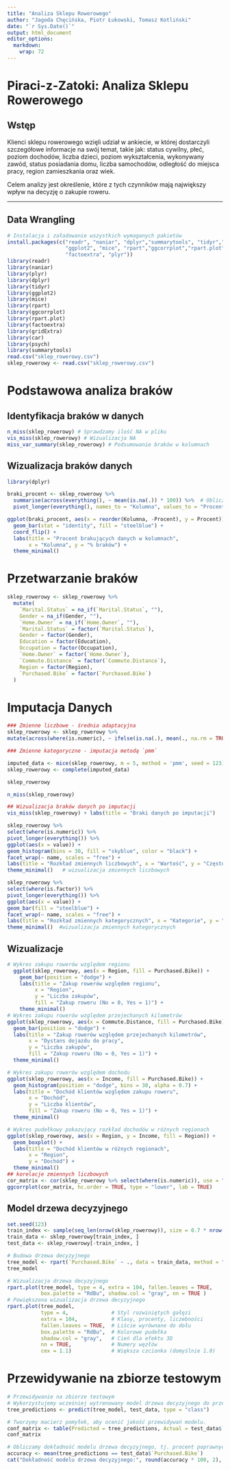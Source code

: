 ```yaml
---
title: "Analiza Sklepu Rowerowego"
author: "Jagoda Chęcińska, Piotr Łukowski, Tomasz Kotliński"
date: "`r Sys.Date()`"
output: html_document
editor_options: 
  markdown: 
    wrap: 72
---
```


# Piraci-z-Zatoki: Analiza Sklepu Rowerowego

## Wstęp

Klienci sklepu rowerowego wzięli udział w ankiecie, w której dostarczyli
szczegółowe informacje na swój temat, takie jak: status cywilny, płeć,
poziom dochodów, liczba dzieci, poziom wykształcenia, wykonywany zawód,
status posiadania domu, liczba samochodów, odległość do miejsca pracy,
region zamieszkania oraz wiek.

Celem analizy jest określenie, które z tych czynników mają największy
wpływ na decyzję o zakupie roweru.

------------------------------------------------------------------------

## Data Wrangling

```r
# Instalacja i załadowanie wszystkich wymaganych pakietów
install.packages(c("readr", "naniar", "dplyr","summarytools", "tidyr","car","psych", 
                   "ggplot2", "mice", "rpart","ggcorrplot","rpart.plot", "gridExtra", 
                   "factoextra", "plyr"))
library(readr)
library(naniar)
library(plyr)
library(dplyr)
library(tidyr)
library(ggplot2)
library(mice)
library(rpart)
library(ggcorrplot)
library(rpart.plot)
library(factoextra)
library(gridExtra)
library(car)
library(psych)
library(summarytools)
read.csv("sklep_rowerowy.csv")
sklep_rowerowy <- read.csv("sklep_rowerowy.csv")
```

# Podstawowa analiza braków

## Identyfikacja braków w danych

```r
n_miss(sklep_rowerowy) # Sprawdzamy ilość NA w pliku
vis_miss(sklep_rowerowy) # Wizualizacja NA
miss_var_summary(sklep_rowerowy) # Podsumowanie braków w kolumnach
```

## Wizualizacja braków danych

```r
library(dplyr)  

braki_procent <- sklep_rowerowy %>%
  summarise(across(everything(), ~ mean(is.na(.)) * 100)) %>%  # Obliczenie procentu braków
  pivot_longer(everything(), names_to = "Kolumna", values_to = "Procent")  # Przekształcenie do długiego formatu

ggplot(braki_procent, aes(x = reorder(Kolumna, -Procent), y = Procent)) +  #Wizualizacja braków 
  geom_bar(stat = "identity", fill = "steelblue") +
  coord_flip() +
  labs(title = "Procent brakujących danych w kolumnach",
       x = "Kolumna", y = "% braków") +
  theme_minimal()
```

# Przetwarzanie braków

```r
sklep_rowerowy <- sklep_rowerowy %>%
  mutate(
    `Marital.Status` = na_if(`Marital.Status`, ""),
    Gender = na_if(Gender, ""),
    `Home.Owner` = na_if(`Home.Owner`, ""),
    `Marital.Status` = factor(`Marital.Status`),
    Gender = factor(Gender),
    Education = factor(Education),
    Occupation = factor(Occupation),
    `Home.Owner` = factor(`Home.Owner`),
    `Commute.Distance` = factor(`Commute.Distance`),
    Region = factor(Region),
    `Purchased.Bike` = factor(`Purchased.Bike`)
  )
```
# Imputacja Danych

```r
### Zmienne liczbowe - średnia adaptacyjna
sklep_rowerowy <- sklep_rowerowy %>%
mutate(across(where(is.numeric), ~ ifelse(is.na(.), mean(., na.rm = TRUE, trim = 0.1), .)))

### Zmienne kategoryczne - imputacja metodą `pmm`

imputed_data <- mice(sklep_rowerowy, m = 5, method = 'pmm', seed = 123)
sklep_rowerowy <- complete(imputed_data)

sklep_rowerowy

n_miss(sklep_rowerowy)

## Wizualizacja braków danych po imputacji
vis_miss(sklep_rowerowy) + labs(title = "Braki danych po imputacji")

sklep_rowerowy %>%
select(where(is.numeric)) %>%
pivot_longer(everything()) %>%
ggplot(aes(x = value)) +
geom_histogram(bins = 30, fill = "skyblue", color = "black") +
facet_wrap(~ name, scales = "free") +
labs(title = "Rozkład zmiennych liczbowych", x = "Wartość", y = "Częstość") +
theme_minimal()   # wizualizacja zmiennych liczbowych

sklep_rowerowy %>%
select(where(is.factor)) %>%
pivot_longer(everything()) %>%
ggplot(aes(x = value)) +
geom_bar(fill = "steelblue") +
facet_wrap(~ name, scales = "free") +
labs(title = "Rozkład zmiennych kategorycznych", x = "Kategorie", y = "Liczba obserwacji") +
theme_minimal()  #wizualizacja zmiennych kategorycznych
```

## Wizualizacje

```r
# Wykres zakupu rowerów względem regionu
  ggplot(sklep_rowerowy, aes(x = Region, fill = Purchased.Bike)) +
    geom_bar(position = "dodge") +
    labs(title = "Zakup rowerów względem regionu",
         x = "Region",
         y = "Liczba zakupów",
         fill = "Zakup roweru (No = 0, Yes = 1)") +
    theme_minimal()
# Wykres zakupu rowerów względem przejechanych kilometrów
ggplot(sklep_rowerowy, aes(x = Commute.Distance, fill = Purchased.Bike)) +
  geom_bar(position = "dodge") +
  labs(title = "Zakup rowerów względem przejechanych kilometrów",
       x = "Dystans dojazdu do pracy",
       y = "Liczba zakupów",
       fill = "Zakup roweru (No = 0, Yes = 1)") +
  theme_minimal()

# Wykres zakupu rowerów względem dochodu
ggplot(sklep_rowerowy, aes(x = Income, fill = Purchased.Bike)) +
  geom_histogram(position = "dodge", bins = 30, alpha = 0.7) +
  labs(title = "Dochód klientów względem zakupu roweru",
       x = "Dochód",
       y = "Liczba klientów",
       fill = "Zakup roweru (No = 0, Yes = 1)") +
  theme_minimal()

# Wykres pudełkowy pokazujący rozkład dochodów w różnych regionach
ggplot(sklep_rowerowy, aes(x = Region, y = Income, fill = Region)) +
  geom_boxplot() +
  labs(title = "Dochód klientów w różnych regionach",
       x = "Region",
       y = "Dochód") +
  theme_minimal()
## korelacje zmiennych liczbowych
cor_matrix <- cor(sklep_rowerowy %>% select(where(is.numeric)), use = "complete.obs")
ggcorrplot(cor_matrix, hc.order = TRUE, type = "lower", lab = TRUE)
```

## Model drzewa decyzyjnego

```r
set.seed(123)
train_index <- sample(seq_len(nrow(sklep_rowerowy)), size = 0.7 * nrow(sklep_rowerowy))
train_data <- sklep_rowerowy[train_index, ]
test_data <- sklep_rowerowy[-train_index, ]

# Budowa drzewa decyzyjnego 
tree_model <- rpart(`Purchased.Bike` ~ ., data = train_data, method = "class")
tree_model

# Wizualizacja drzewa decyzyjnego
rpart.plot(tree_model, type = 4, extra = 104, fallen.leaves = TRUE, 
           box.palette = "RdBu", shadow.col = "gray", nn = TRUE )
# Powiększona wizualizacja drzewa decyzyjnego            
rpart.plot(tree_model, 
           type = 4,              # Styl rozwiniętych gałęzi
           extra = 104,           # Klasy, procenty, liczebności
           fallen.leaves = TRUE,  # Liście wyrównane do dołu
           box.palette = "RdBu",  # Kolorowe pudełka
           shadow.col = "gray",   # Cień dla efektu 3D
           nn = TRUE,             # Numery węzłów
           cex = 1.1)             # Większa czcionka (domyślnie 1.0)
```

# Przewidywanie na zbiorze testowym

```r
# Przewidywanie na zbiorze testowym
# Wykorzystujemy wcześniej wytrenowany model drzewa decyzyjnego do przewidywania na danych testowych.
tree_predictions <- predict(tree_model, test_data, type = "class")

# Tworzymy macierz pomyłek, aby ocenić jakość przewidywań modelu.
conf_matrix <- table(Predicted = tree_predictions, Actual = test_data$`Purchased.Bike`)
conf_matrix

# Obliczamy dokładność modelu drzewa decyzyjnego, tj. procent poprawnych przewidywań.
accuracy <- mean(tree_predictions == test_data$`Purchased.Bike`)
cat("Dokładność modelu drzewa decyzyjnego:", round(accuracy * 100, 2), "%\n")
```

























